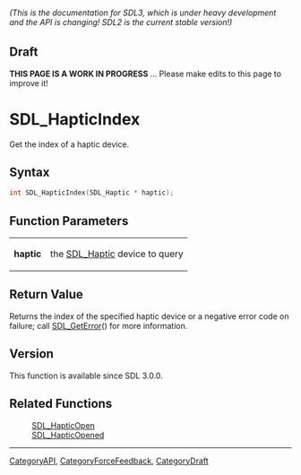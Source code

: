 ====== (This is the documentation for SDL3, which is under heavy development and the API is changing! SDL2 is the current stable version!) ======

== Draft ==

'''THIS PAGE IS A WORK IN PROGRESS''' ... Please make edits to this page to improve it!
= SDL_HapticIndex =

Get the index of a haptic device.

== Syntax ==

<syntaxhighlight lang='c'>
int SDL_HapticIndex(SDL_Haptic * haptic);
</syntaxhighlight>

== Function Parameters ==

{|
|'''haptic'''
|the [[SDL_Haptic]] device to query
|}

== Return Value ==

Returns the index of the specified haptic device or a negative error code
on failure; call [[SDL_GetError]]() for more information.

== Version ==

This function is available since SDL 3.0.0.

== Related Functions ==

:[[SDL_HapticOpen]]
:[[SDL_HapticOpened]]

----
[[CategoryAPI]], [[CategoryForceFeedback]], [[CategoryDraft]]


